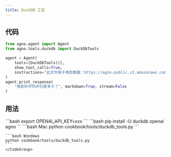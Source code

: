 ```yaml
---
title: DuckDB 工具
---
```


## 代码

```python cookbook/tools/duckdb_tools.py
from agno.agent import Agent
from agno.tools.duckdb import DuckDbTools

agent = Agent(
    tools=[DuckDbTools()],
    show_tool_calls=True,
    instructions="此文件用于电影数据：https://agno-public.s3.amazonaws.com/demo_data/IMDB-Movie-Data.csv",
)
agent.print_response(
    "电影的平均评分是多少？", markdown=True, stream=False
)
```

## 用法

<Steps>
  <Snippet file="create-venv-step.mdx" />

  <Step title="设置您的 API 密钥">
    ```bash
    export OPENAI_API_KEY=xxx
    ```
  </Step>

  <Step title="安装库">
    ```bash
    pip install -U duckdb openai agno
    ```
  </Step>

  <Step title="运行 Agent">
    <CodeGroup>
    ```bash Mac
    python cookbook/tools/duckdb_tools.py
    ```

    ```bash Windows
    python cookbook/tools/duckdb_tools.py
    ```
    </CodeGroup>
  </Step>
</Steps>